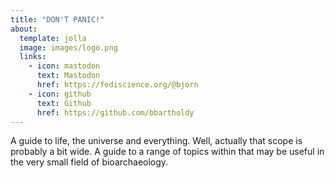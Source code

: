 ```yaml
---
title: "DON'T PANIC!"
about:
  template: jolla
  image: images/logo.png
  links:
    - icon: mastodon
      text: Mastodon
      href: https://fediscience.org/@bjorn
    - icon: github
      text: Github
      href: https://github.com/bbartholdy
---
```


::: {#hero-heading}

A guide to life, the universe and everything. Well, actually that scope is
probably a bit wide. A guide to a range of topics within that may be useful
in the very small field of bioarchaeology.

:::
